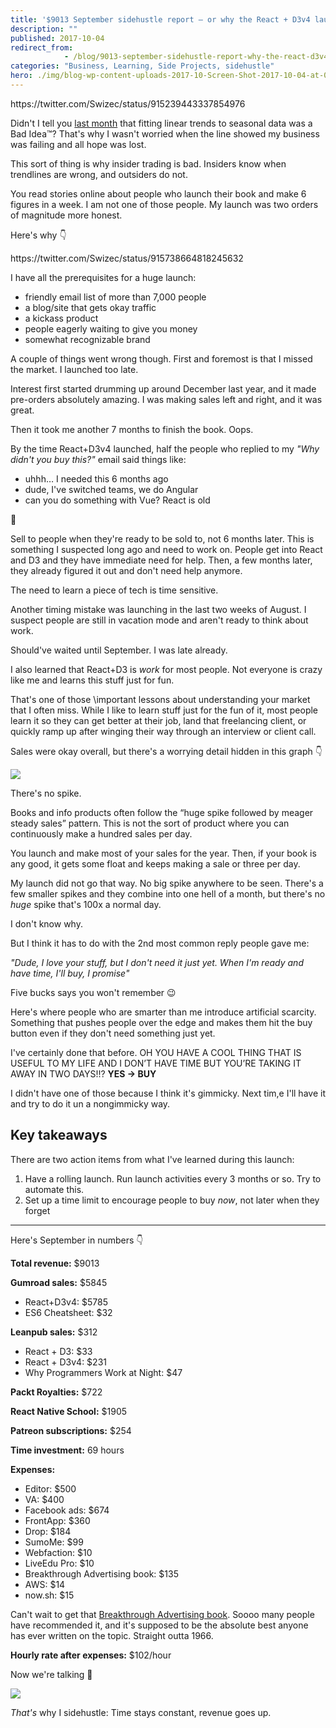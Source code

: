 ```yaml
---
title: '$9013 September sidehustle report – or why the React + D3v4 launch was not 6 figures or even 5'
description: ""
published: 2017-10-04
redirect_from: 
            - /blog/9013-september-sidehustle-report-why-the-react-d3v4-launch/swizec/7837
categories: "Business, Learning, Side Projects, sidehustle"
hero: ./img/blog-wp-content-uploads-2017-10-Screen-Shot-2017-10-04-at-09.21.58.png
---
```

https&#x3A;//twitter.com/Swizec/status/915239443337854976



Didn't I tell you [last month](https://swizec.com/blog/2629-august-sidehustle-report/swizec/7782) that fitting linear trends to seasonal data was a Bad Idea™? That's why I wasn't worried when the line showed my business was failing and all hope was lost.



This sort of thing is why insider trading is bad. Insiders know when trendlines are wrong, and outsiders do not.



You read stories online about people who launch their book and make 6 figures in a week. I am not one of those people. My launch was two orders of magnitude more honest.



Here's why 👇



https&#x3A;//twitter.com/Swizec/status/915738664818245632



I have all the prerequisites for a huge launch:



- friendly email list of more than 7,000 people
- a blog/site that gets okay traffic
- a kickass product
- people eagerly waiting to give you money
- somewhat recognizable brand



A couple of things went wrong though. First and foremost is that I missed the market. I launched too late.



Interest first started drumming up around December last year, and it made pre-orders absolutely amazing. I was making sales left and right, and it was great.



Then it took me another 7 months to finish the book. Oops.



By the time React+D3v4 launched, half the people who replied to my _"Why didn't you buy this?"_ email said things like:



- uhhh… I needed this 6 months ago
- dude, I've switched teams, we do Angular
- can you do something with Vue? React is old



💩



Sell to people when they're ready to be sold to, not 6 months later. This is something I suspected long ago and need to work on. People get into React and D3 and they have immediate need for help. Then, a few months later, they already figured it out and don't need help anymore.



The need to learn a piece of tech is time sensitive.



Another timing mistake was launching in the last two weeks of August. I suspect people are still in vacation mode and aren't ready to think about work.



Should've waited until September. I was late already.



I also learned that React+D3 is _work_ for most people. Not everyone is crazy like me and learns this stuff just for fun.



That's one of those \\important lessons about understanding your market that I often miss. While I like to learn stuff just for the fun of it, most people learn it so they can get better at their job, land that freelancing client, or quickly ramp up after winging their way through an interview or client call.



Sales were okay overall, but there's a worrying detail hidden in this graph 👇



![](./img/blog-wp-content-uploads-2017-10-Screen-Shot-2017-10-04-at-09.21.58.png)



There's no spike.



Books and info products often follow the “huge spike followed by meager steady sales” pattern. This is not the sort of product where you can continuously make a hundred sales per day.



You launch and make most of your sales for the year. Then, if your book is any good, it gets some float and keeps making a sale or three per day.



My launch did not go that way. No big spike anywhere to be seen. There's a few smaller spikes and they combine into one hell of a month, but there's no _huge_ spike that's 100x a normal day.



I don't know why.



But I think it has to do with the 2nd most common reply people gave me:



_"Dude, I love your stuff, but I don't need it just yet. When I'm ready and have time, I'll buy, I promise"_



Five bucks says you won't remember 😉



Here's where people who are smarter than me introduce artificial scarcity. Something that pushes people over the edge and makes them hit the buy button even if they don't need something just yet.



I've certainly done that before. OH YOU HAVE A COOL THING THAT IS USEFUL TO MY LIFE AND I DON’T HAVE TIME BUT YOU’RE TAKING IT AWAY IN TWO DAYS!!? **YES → BUY**



I didn't have one of those because I think it's gimmicky. Next tim,e I'll have it and try to do it un a nongimmicky way.



## Key takeaways



There are two action items from what I've learned during this launch:



1. Have a rolling launch. Run launch activities every 3 months or so. Try to automate this.
2. Set up a time limit to encourage people to buy _now_, not later when they forget



* * *



Here's September in numbers 👇



**Total revenue:** $9013



**Gumroad sales:** $5845



- React+D3v4: $5785
- ES6 Cheatsheet: $32



**Leanpub sales:** $312



- React + D3: $33
- React + D3v4: $231
- Why Programmers Work at Night: $47



**Packt Royalties:** $722



**React Native School:** $1905



**Patreon subscriptions:** $254



**Time investment:** 69 hours



**Expenses:**



- Editor: $500
- VA: $400
- Facebook ads: $674
- FrontApp: $360
- Drop: $184
- SumoMe: $99
- Webfaction: $10
- LiveEdu Pro: $10
- Breakthrough Advertising book: $135
- AWS: $14
- now.sh: $15



Can't wait to get that [Breakthrough Advertising book](https://www.breakthroughadvertisingbook.com/). Soooo many people have recommended it, and it's supposed to be the absolute best anyone has ever written on the topic. Straight outta 1966.



**Hourly rate after expenses:** $102/hour



Now we're talking 🤘



![](./img/blog-wp-content-uploads-2017-10-l1ghtsab3r-partyparrot.gif)



_That's_ why I sidehustle: Time stays constant, revenue goes up.